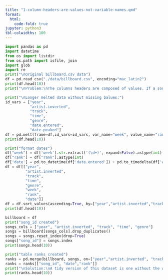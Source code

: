 ```yaml
---
title: "1-column-headers-are-values-not-variable-names.qmd"
format:
  html:
    code-fold: true
jupyter: python3
tbl-colwidths: 100
---
```


```python
import pandas as pd
import datetime
from os import listdir
from os.path import isfile, join
import glob
import re
print("\nOriginal billboard.csv data")
df = pd.read_csv("./data/billboard.csv", encoding="mac_latin2")
print(df.head(10))
print("\nProblem:\nThe columns headers are composed of values. If a song is in the Top 100 for less than 75 weeks, the remaining columns are filled with missing values. Multiple observational units (the song and its rank) in a single table.")
```

```python
print("\nLonger melted data without missing balues:")
id_vars = ["year",
           "artist.inverted",
           "track",
           "time",
           "genre",
           "date.entered",
           "date.peaked"]
df = pd.melt(frame=df,id_vars=id_vars, var_name="week", value_name="rank").dropna()
print(df.head(10))
```

```python
print("format dates")
df["week"] = df['week'].str.extract('(\d+)', expand=False).astype(int)
df["rank"] = df["rank"].astype(int)
df['date'] = pd.to_datetime(df['date.entered']) + pd.to_timedelta(df['week'], unit='w') - pd.DateOffset(weeks=1)
df = df[["year", 
         "artist.inverted",
         "track",
         "time",
         "genre",
         "week",
         "rank",
         "date"]]
df = df.sort_values(ascending=True, by=["year","artist.inverted","track","week","rank"])
print(df.head(10))
```
```python
billboard = df
print("song_id created")
songs_cols = ["year", "artist.inverted", "track", "time", "genre"]
songs = billboard[songs_cols].drop_duplicates()
songs = songs.reset_index(drop=True)
songs["song_id"] = songs.index
print(songs.head(10))
```

```python
print("table ranks created")
ranks = pd.merge(billboard, songs, on=["year","artist.inverted", "track", "time", "genre"])
ranks = ranks[["song_id", "date","rank"]]
print("\nSolution:\nA tidy version of this dataset is one without the week’s numbers as columns but rather as values of a single column. Use of two tables.")
print(ranks.head(10))
```